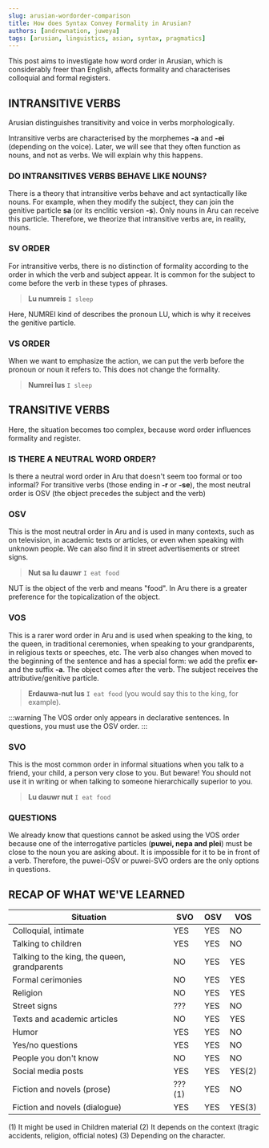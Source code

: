 ```yaml
---
slug: arusian-wordorder-comparison
title: How does Syntax Convey Formality in Arusian?
authors: [andrewnation, juweya]
tags: [arusian, linguistics, asian, syntax, pragmatics]
---
```


This post aims to investigate how word order in Arusian, which is considerably freer
than English, affects formality and characterises colloquial and formal registers.

## INTRANSITIVE VERBS
Arusian distinguishes transitivity and voice in verbs morphologically.

Intransitive verbs are characterised by the morphemes **-a** and **-ei** 
(depending on the voice). 
Later, we will see that they often function as nouns, and not as verbs. 
We will explain why this happens.

<!-- truncate -->

### DO INTRANSITIVES VERBS BEHAVE LIKE NOUNS?

There is a theory that intransitive verbs behave and act syntactically
like nouns. For example, when they modify the subject, they can join the genitive particle
**sa** (or its enclitic version **-s**). Only nouns in Aru can receive this particle.
Therefore, we theorize that intransitive verbs are, in reality, nouns.

### SV ORDER

For intransitive verbs, there is no distinction of formality according to the order in which
the verb and subject appear. It is common for the subject to come before the verb in these
types of phrases.


<FontRenderer size="32px" color="var(--ifm-color-primary, #794cbd)" text=". s,armuN ul ."/>

> **Lu numreis** `I sleep`

Here, NUMREI kind of describes the pronoun LU, which is why it receives the genitive 
particle.

### VS ORDER

When we want to emphasize the action, we can put the verb before the pronoun or noun 
it refers to. This does not change the formality.

<FontRenderer size="32px" color="var(--ifm-color-primary, #794cbd)" text=". sul ,armuN ."/>

> **Numrei lus** `I sleep`

## TRANSITIVE VERBS
Here, the situation becomes too complex, because word order influences formality 
and register.

### IS THERE A NEUTRAL WORD ORDER?
Is there a neutral word order in Aru that doesn't seem too formal or
too informal?
For transitive verbs (those ending in **-r** or **-se**), the most neutral order is
OSV (the object precedes the subject and the verb)

### OSV

This is the most neutral order in Aru and is used in many contexts, such as on television, 
in academic texts or articles, or even when speaking with unknown people. 
We can also find it in street advertisements or street signs.

<FontRenderer size="32px" color="var(--ifm-color-primary, #794cbd)" text=". road ul as TuN ."/>

> **Nut sa lu dauwr** `I eat food`

NUT is the object of the verb and means "food". 
In Aru there is a greater preference for the topicalization of the object.

### VOS

This is a rarer word order in Aru and is used when speaking to the king, to the queen, 
in traditional ceremonies, when speaking to your grandparents, in religious texts or 
speeches, etc. The verb also changes when moved to the beginning of the sentence and 
has a special form: we add the prefix **er-** and the suffix **-a**. 
The object comes after the verb. The subject receives the attributive/genitive particle.

<FontRenderer size="32px" color="var(--ifm-color-primary, #794cbd)" text=". sul TuN auad ,r ."/>

> **Erdauwa-nut lus** `I eat food` (you would say this to the king, for example).

:::warning
The VOS order only appears in declarative sentences. 
In questions, you must use the OSV order. 
:::

### SVO
This is the most common order in informal situations when you talk to a friend, your child,
a person very close to you. But beware! You should not use it in writing or when
talking to someone hierarchically superior to you.

<FontRenderer size="32px" color="var(--ifm-color-primary, #794cbd)" text=". TuN road ul ."/>

> **Lu dauwr nut** `I eat food`

### QUESTIONS
We already know that questions cannot be asked using the VOS order because one of the 
interrogative particles
(**puwei, nepa and plei**) must be close to the noun you are asking about. 
It is impossible for it to be in front of a verb. 
Therefore, the puwei-OSV or puwei-SVO orders are the only options in questions.

## RECAP OF WHAT WE'VE LEARNED

| Situation | SVO | OSV | VOS |
|--- |--- |--- |--- |
| Colloquial, intimate | YES | YES | NO |
| Talking to children | YES | YES | NO |
| Talking to the king, the queen, grandparents | NO | YES | YES |
| Formal cerimonies | NO | YES | YES |
| Religion | NO | YES | YES |
| Street signs | ??? | YES | NO |
| Texts and academic articles | NO | YES | YES |
| Humor | YES | YES | NO |
| Yes/no questions | YES | YES | NO |
| People you don't know | NO | YES | NO |
| Social media posts | YES | YES | YES(2) |
| Fiction and novels (prose) | ???(1) | YES | NO |
| Fiction and novels (dialogue) | YES | YES | YES(3) |

(1) It might be used in Children material
(2) It depends on the context (tragic accidents, religion, official notes)
(3) Depending on the character.